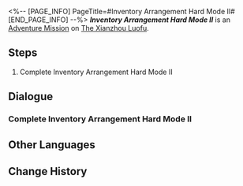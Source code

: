 <%-- [PAGE_INFO]
PageTitle=#Inventory Arrangement Hard Mode II#
[END_PAGE_INFO] --%>
{{Stub|Dialogue.}}
{{Mission Infobox
|id            = 8025232
|title         = 
|image         = <!--Mission Inventory Arrangement Hard Mode II.png-->
|type          = Adventure
|event_name    = 
|chapter       = 
|requirements  = {{subst:void|<!--Unknown: {"Type":"Manual"}-->}}
|summary       = <!--official mission summary from Fate's Atlas-->
|characters    = Trailblazer
|startLocation = [[The Xianzhou Luofu]] - [[Skysplitter]]
|world         = The Xianzhou Luofu
|area          = Skysplitter
|prev          = 
|next          = 
|rewards       = 
}}
'''''Inventory Arrangement Hard Mode II''''' is an [[Adventure Mission]] on [[The Xianzhou Luofu]].

==Steps==
# Complete Inventory Arrangement Hard Mode II

<!--
==Gameplay Notes==

--><!--
==Trial Character==

-->
==Dialogue==
{{Stub Dialogue}}

===Complete Inventory Arrangement Hard Mode II===
{{Mission Description|type=adventure|location=Skysplitter|Complete Inventory Arrangement Hard Mode II}}
{{Dialogue Start}}
:{{tx}}
{{Dialogue End}}

==Other Languages==
{{Other Languages
|en   = Inventory Arrangement Hard Mode II
|zhs  = 「码放货物」困难模式II
|zht  = 「堆放貨物」困難模式II
|ja   = 「貨物整理」難易度・困難II
|ko   = 「화물 적재」 어려움 모드 II
|es   = Cargamento de mercancía: modo difícil&nbsp;II
|fr   = Mode difficile II de Gestion du chargement
|ru   = Погрузка товара - Сложный режим II
|th   = โหลดสินค้าโหมดยาก II
|vi   = "Sắp Xếp Hàng Hóa" Chế Độ Khó II
|de   = Lagerverwaltung – Schwerer Modus II
|id   = "Penataan Barang" Mode Sulit II
|pt   = Organização de Inventário - Modo Difícil II
}}

==Change History==
{{Change History|2.5}}
